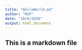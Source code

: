 ```yaml
---
title: "HelloWorld.md"
author: "MCP"
date: "10/6/2020"
output: html_document
---
```


## This is a markdown file

